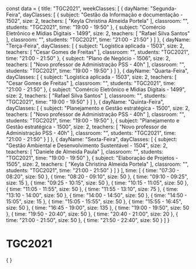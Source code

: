 const data = {
  title: "TGC2021",
  weekClasses: [
    {
      dayName: "Segunda-Feira",
      dayClasses: [
        {
          subject: "Gestão da Informação e documentação - 1502",
          size: 2,
          teachers: [
            "Keyla Christina Almeida Portela"
          ],
          classroom: "",
          students: "TGC2021",
          time: "19:00 - 19:50"
        },
        {
          subject: "Comércio Eletrônico e Mídias Digitais - 1499",
          size: 2,
          teachers: [
            "Rafael Silva Santos"
          ],
          classroom: "",
          students: "TGC2021",
          time: "21:00 - 21:50"
        }
      ]
    },
    {
      dayName: "Terça-Feira",
      dayClasses: [
        {
          subject: "Logística aplicada - 1503",
          size: 2,
          teachers: [
            "Cesar Gomes de Freitas"
          ],
          classroom: "",
          students: "TGC2021",
          time: "21:00 - 21:50"
        },
        {
          subject: "Plano de Negócio - 1506",
          size: 2,
          teachers: [
            "Novo professor de Administração PSS - 40h"
          ],
          classroom: "",
          students: "TGC2021",
          time: "19:00 - 19:50"
        }
      ]
    },
    {
      dayName: "Quarta-Feira",
      dayClasses: [
        {
          subject: "Logística aplicada - 1503",
          size: 2,
          teachers: [
            "Cesar Gomes de Freitas"
          ],
          classroom: "",
          students: "TGC2021",
          time: "21:00 - 21:50"
        },
        {
          subject: "Comércio Eletrônico e Mídias Digitais - 1499",
          size: 2,
          teachers: [
            "Rafael Silva Santos"
          ],
          classroom: "",
          students: "TGC2021",
          time: "19:00 - 19:50"
        }
      ]
    },
    {
      dayName: "Quinta-Feira",
      dayClasses: [
        {
          subject: "Planejamento e Gestão estratégica - 1500",
          size: 2,
          teachers: [
            "Novo professor de Administração PSS - 40h"
          ],
          classroom: "",
          students: "TGC2021",
          time: "19:00 - 19:50"
        },
        {
          subject: "Planejamento e Gestão estratégica - 1500",
          size: 2,
          teachers: [
            "Novo professor de Administração PSS - 40h"
          ],
          classroom: "",
          students: "TGC2021",
          time: "21:00 - 21:50"
        }
      ]
    },
    {
      dayName: "Sexta-Feira",
      dayClasses: [
        {
          subject: "Gestão Ambiental e Desenvolvimento Sustentável - 1504",
          size: 2,
          teachers: [
            "Daniele de Almeida Paula"
          ],
          classroom: "",
          students: "TGC2021",
          time: "19:00 - 19:50"
        },
        {
          subject: "Elaboração de Projetos - 1505",
          size: 2,
          teachers: [
            "Keyla Christina Almeida Portela"
          ],
          classroom: "",
          students: "TGC2021",
          time: "21:00 - 21:50"
        }
      ]
    }
  ],
  time: [
    {
      time: "07:30 - 08:20",
      size: 50
    },
    {
      time: "08:20 - 09:10",
      size: 50
    },
    {
      time: "09:10 - 09:25",
      size: 15
    },
    {
      time: "09:25 - 10:15",
      size: 50
    },
    {
      time: "10:15 - 11:05",
      size: 50
    },
    {
      time: "11:05 - 11:55",
      size: 50
    },
    {
      time: "11:55 - 13:10",
      size: 75
    },
    {
      time: "13:10 - 14:00",
      size: 50
    },
    {
      time: "14:00 - 14:50",
      size: 50
    },
    {
      time: "14:50 - 15:05",
      size: 15
    },
    {
      time: "15:05 - 15:55",
      size: 50
    },
    {
      time: "15:55 - 16:45",
      size: 50
    },
    {
      time: "16:45 - 19:00",
      size: 135
    },
    {
      time: "19:00 - 19:50",
      size: 50
    },
    {
      time: "19:50 - 20:40",
      size: 50
    },
    {
      time: "20:40 - 21:00",
      size: 20
    },
    {
      time: "21:00 - 21:50",
      size: 50
    },
    {
      time: "21:50 - 22:40",
      size: 50
    }
  ]
}

# TGC2021

<div>
    {
        <Grid
            title={data.title} 
            weekClasses={data.weekClasses} 
            time={data.time}
        />
    }
</div>